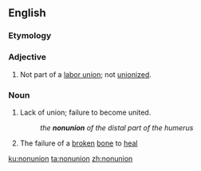 ==English==

===Etymology===
{{prefix|non|union|lang=en}}

===Adjective===
{{en-adj|-}}

# Not part of a [[labor union]]; not [[unionized]].

===Noun===
{{en-noun|~}}

# Lack of union; failure to become united.
#: ''the '''nonunion''' of the distal part of the humerus''
# {{cx|countable|pathology|lang=en}} The failure of a [[broken]] [[bone]] to [[heal]]

[[ku:nonunion]]
[[ta:nonunion]]
[[zh:nonunion]]